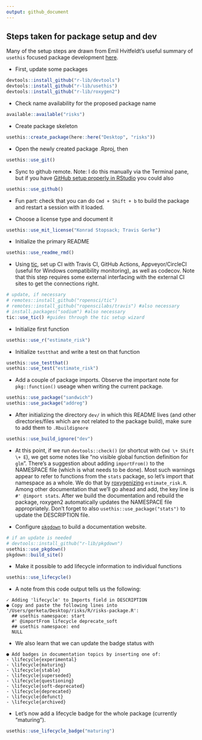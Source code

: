 ```yaml
---
output: github_document
---
```


## Steps taken for package setup and dev

Many of the setup steps are drawn from Emil Hvitfeldt's useful summary of `usethis` focused package development [here](https://www.hvitfeldt.me/blog/usethis-workflow-for-package-development/).

- First, update some packages
```r
devtools::install_github("r-lib/devtools")
devtools::install_github("r-lib/usethis")
devtools::install_github("r-lib/roxygen2")
```

- Check name availability for the proposed package name
```r
available::available("risks")
```

- Create package skeleton
```r
usethis::create_package(here::here("Desktop", "risks"))
```

- Open the newly created package .Rproj, then
```r
usethis::use_git()
```

- Sync to github remote. Note: I do this manually via the Terminal pane, but if you have [GitHub setup properly in RStudio](https://usethis.r-lib.org/articles/articles/usethis-setup.html) you could also
```r
usethis::use_github()
```
- Fun part: check that you can do `Cmd + Shift + b` to build the package and restart a session with it loaded.

- Choose a license type and document it
```r
usethis::use_mit_license("Konrad Stopsack; Travis Gerke")
```

- Initialize the primary README
```r
usethis::use_readme_rmd()
```

- Using [tic](https://github.com/ropensci/tic), set up CI with Travis CI, GitHub Actions, Appveyor/CircleCI (useful for Windows compatibility monitoring), as well as codecov. Note that this step requires some external interfacing with the external CI sites to get the connections right.

```r
# update, if necessary
# remotes::install_github("ropensci/tic")
# remotes::install_github("ropenscilabs/travis") #also necessary
# install.packages("sodium") #also necessary
tic::use_tic() #guides through the tic setup wizard
```

- Initialize first function
```r
usethis::use_r("estimate_risk")
```

- Initialize `testthat` and write a test on that function
```r
usethis::use_testthat()
usethis::use_test("estimate_risk")
```

- Add a couple of package imports. Observe the important note for `pkg::function()` useage when writing the current package.
```r
usethis::use_package("sandwich")
usethis::use_package("addreg")
```
- After initializing the directory `dev/` in which this README lives (and other directories/files which are not related to the package build), make sure to add them to `.Rbuildignore`
```r
usethis::use_build_ignore("dev")
```

- At this point, if we run `devtools::check()` (or shortcut with `Cmd \+ Shift \+ E`), we get some notes like "no visible global function definition for `glm`". There's a suggestion about adding `importFrom()` to the NAMESPACE file (which is what needs to be done). Most such warnings appear to refer to functions from the `stats` package, so let's import that namespace as a whole. We do that by [roxygenizing](https://roxygen2.r-lib.org/index.html) `estimate_risk.R`. Among other documentation that we'll go ahead and add, the key line is `#' @import stats`. After we build the documentation and rebuild the package, roxygen2 automatically updates the NAMESPACE file appropriately. Don't forget to also `usethis::use_package("stats")` to update the DESCRIPTION file.

- Configure [`pkgdown`](https://pkgdown.r-lib.org/) to build a documentation website.
```r
# if an update is needed
# devtools::install_github("r-lib/pkgdown")
usethis::use_pkgdown()
pkgdown::build_site()
```

- Make it possible to add lifecycle information to individual functions
```r
usethis::use_lifecycle()
```
- A note from this code output tells us the following:
```
✓ Adding 'lifecycle' to Imports field in DESCRIPTION
● Copy and paste the following lines into '/Users/gerketa/Desktop/risks/R/risks-package.R':
  ## usethis namespace: start
  #' @importFrom lifecycle deprecate_soft
  ## usethis namespace: end
  NULL
```
- We also learn that we can update the badge status with
```
● Add badges in documentation topics by inserting one of:
- \lifecycle{experimental}
- \lifecycle{maturing}
- \lifecycle{stable}
- \lifecycle{superseded}
- \lifecycle{questioning}
- \lifecycle{soft-deprecated}
- \lifecycle{deprecated}
- \lifecycle{defunct}
- \lifecycle{archived}
```
- Let's now add a lifecycle badge for the whole package (currently "maturing").
```r
usethis::use_lifecycle_badge("maturing")
```
